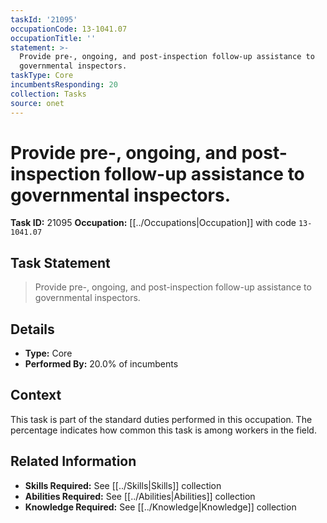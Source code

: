 ```yaml
---
taskId: '21095'
occupationCode: 13-1041.07
occupationTitle: ''
statement: >-
  Provide pre-, ongoing, and post-inspection follow-up assistance to
  governmental inspectors.
taskType: Core
incumbentsResponding: 20
collection: Tasks
source: onet
---
```

# Provide pre-, ongoing, and post-inspection follow-up assistance to governmental inspectors.

**Task ID:** 21095
**Occupation:** [[../Occupations|Occupation]] with code `13-1041.07`

## Task Statement

> Provide pre-, ongoing, and post-inspection follow-up assistance to governmental inspectors.

## Details

- **Type:** Core
- **Performed By:** 20.0% of incumbents

## Context

This task is part of the standard duties performed in this occupation. The percentage indicates how common this task is among workers in the field.

## Related Information

- **Skills Required:** See [[../Skills|Skills]] collection
- **Abilities Required:** See [[../Abilities|Abilities]] collection
- **Knowledge Required:** See [[../Knowledge|Knowledge]] collection
